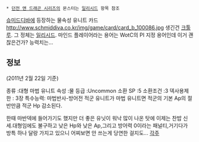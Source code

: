  * [[던전 앤 드래곤 시리즈]]의 몬스터는 [[일리시드]] 항목 참조

[[슈미드디바]]에 등장하는 물속성 유니트 카드
http://www.schmiddiva.co.kr/img/game/card/card_b_100086.jpg
생긴건 [[크툴루]]. 그 정체는 [[일리시드]]. 마인드 플레이어라는 용어는 WotC의 PI 지정 용어인데 이거 괜찮은건가?
능력치는...

== 정보 ==

(2011년 2월 22일 기준)

종류 :대형 마법 유니트
속성 :물
등급 :Uncommon
소환 SP :5
소환조건 :3
덱사용제한 : 3장  
특수능력:
마법반사-방어전 적군 유니트가 마법 유니트면 적군의 기본 Ap의 절반만큼 적군 Hp 감소된다.

한때 마반덱에 들어가기도 했지만 더 좋은 유닛이 워낙 많이 나온 탓에 이제는 찬밥 신세.대형임에도 불구하고 낮은 Hp와 낮은 Ap,그리고 방어력 0이라는 패널티,거기다가 방특 하나 달랑 가지고 있으니 어찌보면 안 쓰는게 당연한 걸지도... 
[[각주]]
